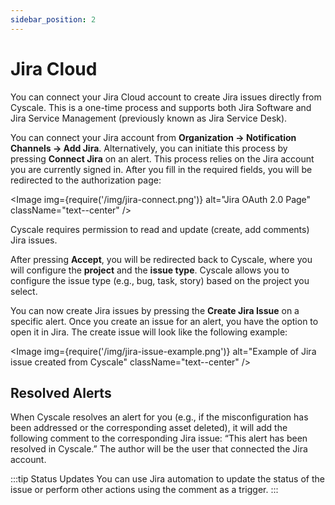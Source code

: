 ```yaml
---
sidebar_position: 2
---
```



# Jira Cloud

You can connect your Jira Cloud account to create Jira issues directly from Cyscale. This is a one-time process and supports both Jira Software and Jira Service Management (previously known as Jira Service Desk).

You can connect your Jira account from **Organization → Notification Channels → Add Jira**. Alternatively, you can initiate this process by pressing **Connect Jira** on an alert. This process relies on the Jira account you are currently signed in. After you fill in the required fields, you will be redirected to the authorization page:

<Image img={require('/img/jira-connect.png')} alt="Jira OAuth 2.0 Page" className="text--center" />

Cyscale requires permission to read and update (create, add comments) Jira issues.

After pressing **Accept**, you will be redirected back to Cyscale, where you will configure the **project** and the **issue type**. Cyscale allows you to configure the issue type (e.g., bug, task, story) based on the project you select.

You can now create Jira issues by pressing the **Create Jira Issue** on a specific alert. Once you create an issue for an alert, you have the option to open it in Jira. The create issue will look like the following example:

<Image img={require('/img/jira-issue-example.png')} alt="Example of Jira issue created from Cyscale" className="text--center" />

## Resolved Alerts

When Cyscale resolves an alert for you (e.g., if the misconfiguration has been addressed or the corresponding asset deleted), it will add the following comment to the corresponding Jira issue: “This alert has been resolved in Cyscale.” The author will be the user that connected the Jira account.

:::tip Status Updates
You can use Jira automation to update the status of the issue or perform other actions using the comment as a trigger.
:::
